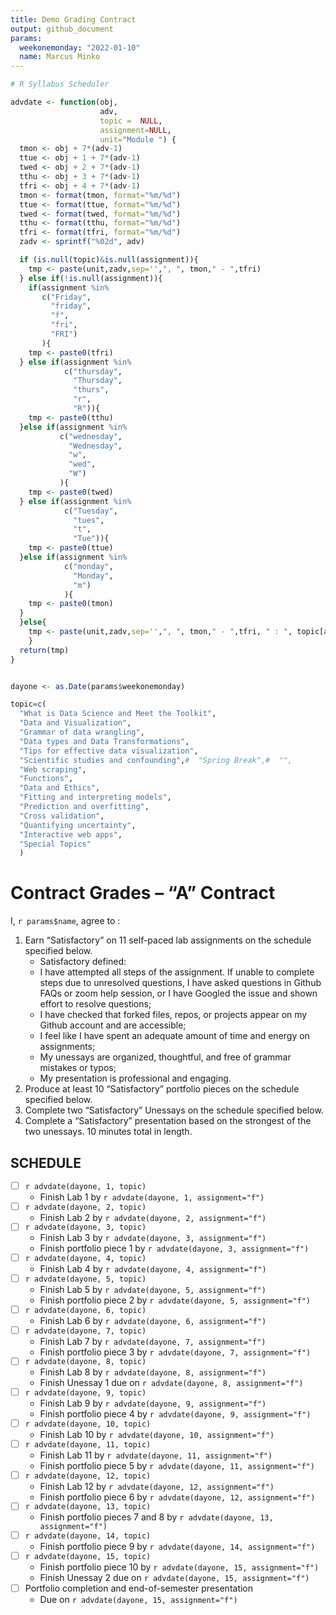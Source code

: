 ```yaml
---
title: Demo Grading Contract
output: github_document
params:
  weekonemonday: "2022-01-10"
  name: Marcus Minko
---
```


```r

# R Syllabus Scheduler

advdate <- function(obj,
                    adv,
                    topic =  NULL,
                    assignment=NULL,
                    unit="Module ") {
  tmon <- obj + 7*(adv-1)
  ttue <- obj + 1 + 7*(adv-1)
  twed <- obj + 2 + 7*(adv-1)
  tthu <- obj + 3 + 7*(adv-1)
  tfri <- obj + 4 + 7*(adv-1)
  tmon <- format(tmon, format="%m/%d")
  ttue <- format(ttue, format="%m/%d")
  twed <- format(twed, format="%m/%d")
  tthu <- format(tthu, format="%m/%d")
  tfri <- format(tfri, format="%m/%d")
  zadv <- sprintf("%02d", adv)

  if (is.null(topic)&is.null(assignment)){
    tmp <- paste(unit,zadv,sep='',", ", tmon," - ",tfri)
  } else if(!is.null(assignment)){
    if(assignment %in%
       c("Friday",
         "friday",
         "f",
         "fri",
         "FRI")
       ){
    tmp <- paste0(tfri)
  } else if(assignment %in%
            c("thursday",
              "Thursday",
              "thurs",
              "r",
              "R")){
    tmp <- paste0(tthu)
  }else if(assignment %in%
           c("wednesday",
             "Wednesday",
             "w",
             "wed",
             "W")
           ){
    tmp <- paste0(twed)
  } else if(assignment %in%
            c("Tuesday",
              "tues",
              "t",
              "Tue")){
    tmp <- paste0(ttue)
  }else if(assignment %in%
            c("monday",
              "Monday",
              "m")
            ){
    tmp <- paste0(tmon)
  }
  }else{
    tmp <- paste(unit,zadv,sep='',", ", tmon," - ",tfri, " : ", topic[adv])
    }
  return(tmp)
}


dayone <- as.Date(params$weekonemonday)

topic=c(
  "What is Data Science and Meet the Toolkit", 
  "Data and Visualization",
  "Grammar of data wrangling",
  "Data types and Data Transformations",
  "Tips for effective data visualization",
  "Scientific studies and confounding",#  "Spring Break",#  "",
  "Web scraping", 
  "Functions", 
  "Data and Ethics",
  "Fitting and interpreting models",
  "Prediction and overfitting", 
  "Cross validation", 
  "Quantifying uncertainty",
  "Interactive web apps",
  "Special Topics" 
  )

```

<!-- This contract is adapted from Annie Somerville's contract https://github.com/anniehsom -->



# Contract Grades – “A” Contract

I, `r params$name`, agree to :

1) Earn “Satisfactory” on 11 self-paced lab assignments on the schedule specified below.
	-  Satisfactory defined:
  	-  I have attempted all steps of the assignment. If unable to complete steps due to unresolved questions, I have asked questions in Github FAQs or zoom help session, or I have Googled the issue and shown effort to resolve questions;
  	-  I have checked that forked files, repos, or projects appear on my Github account and are accessible;
  	-  I feel like I have spent an adequate amount of time and energy on assignments; 
<!-- (tentatively defining “adequate” based on Lab 1 and previous experience with R: I will spend at least 30 minutes on labs and at least 1 hour on portfolio pieces); -->
  	-  My unessays are organized, thoughtful, and free of grammar mistakes or typos;
  	-  My presentation is professional and engaging.
2) Produce at least 10 “Satisfactory” portfolio pieces on the schedule specified below.
3) Complete two “Satisfactory” Unessays on the schedule specified below.
4) Complete a “Satisfactory” presentation based on the strongest of the two unessays. 10 minutes total in length.



## SCHEDULE

- [ ] `r advdate(dayone, 1, topic)`
  - Finish Lab 1 by `r advdate(dayone, 1, assignment="f")`
- [ ] `r advdate(dayone, 2, topic)`
  - Finish Lab 2 by `r advdate(dayone, 2, assignment="f")`
- [ ]  `r advdate(dayone, 3, topic)`
  - Finish Lab 3  by `r advdate(dayone, 3, assignment="f")`
  - Finish portfolio piece 1 by `r advdate(dayone, 3, assignment="f")`
- [ ] `r advdate(dayone, 4, topic)`
  - Finish Lab 4  by `r advdate(dayone, 4, assignment="f")`
- [ ] `r advdate(dayone, 5, topic)`
  - Finish Lab 5  by `r advdate(dayone, 5, assignment="f")`
  - Finish portfolio piece 2 by `r advdate(dayone, 5, assignment="f")`
- [ ] `r advdate(dayone, 6, topic)`
  - Finish Lab 6 by `r advdate(dayone, 6, assignment="f")`
- [ ] `r advdate(dayone, 7, topic)`
  - Finish Lab 7 by `r advdate(dayone, 7, assignment="f")`
  - Finish portfolio piece 3 by `r advdate(dayone, 7, assignment="f")`
- [ ] `r advdate(dayone, 8, topic)`
  - Finish Lab 8 by `r advdate(dayone, 8, assignment="f")`
  - Finish Unessay 1 due on `r advdate(dayone, 8, assignment="f")`
- [ ] `r advdate(dayone, 9, topic)`
  - Finish Lab 9 by `r advdate(dayone, 9, assignment="f")`
  - Finish  portfolio piece 4 by `r advdate(dayone, 9, assignment="f")`
- [ ] `r advdate(dayone, 10, topic)`
  - Finish Lab 10 by `r advdate(dayone, 10, assignment="f")`
- [ ] `r advdate(dayone, 11, topic)`
  - Finish Lab 11 by `r advdate(dayone, 11, assignment="f")`
  - Finish portfolio piece 5 by `r advdate(dayone, 11, assignment="f")`
- [ ] `r advdate(dayone, 12, topic)`
  - Finish Lab 12 by `r advdate(dayone, 12, assignment="f")`
  - Finish portfolio piece 6 by `r advdate(dayone, 12, assignment="f")`
- [ ] `r advdate(dayone, 13, topic)`
  - Finish portfolio pieces 7 and 8 by `r advdate(dayone, 13, assignment="f")`
- [ ] `r advdate(dayone, 14, topic)`
  - Finish portfolio piece 9 by `r advdate(dayone, 14, assignment="f")`
- [ ] `r advdate(dayone, 15, topic)`
  - Finish portfolio piece 10 by `r advdate(dayone, 15, assignment="f")`
  - Finish Unessay 2 due on `r advdate(dayone, 15, assignment="f")`
- [ ] Portfolio completion and end-of-semester presentation
  - Due on `r advdate(dayone, 15, assignment="f")`

